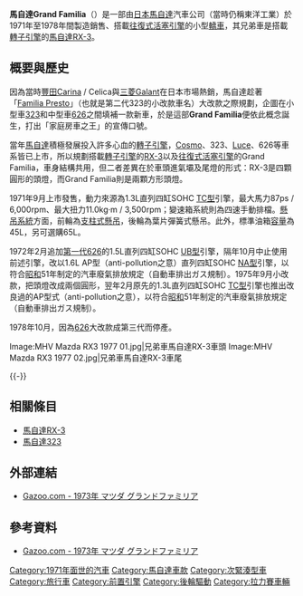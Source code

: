 {{Infobox Automobile
|name          = 馬自達Grand Familia
|aka           = 馬自達808（1.6L車型）、馬自達Mizer（美規1.3L車型）
|image         = [[File:Mazda_818_aus_Klagenfurt_1974.jpg|250px]]
|manufacturer  = [[馬自達|馬自達]]
|class         = 次緊湊型轎車
|production    = 1971年-1978年
|predecessor   = 
|successor     = 
|layout        = [[前置後驅|FR]]
|assembly      = 
|body_style    = 二/四門轎車、五門旅行車
|wheelbase     = 2,310mm
|length        = 4,065mm
|width         = 1,595mm
|height        = 1,375mm
|weight        = 870kg
|transmission  = 四速手動排檔
|fuel_capacity = 45L / 65L
|engine        = 1.3L直列四缸SOHC [[馬自達C族引擎#TC型|TC型]]引擎<br>1.5L直列四缸SOHC [[馬自達C族引擎#UB型|UB型]]引擎<br>1.6L直列四缸SOHC [[馬自達C族引擎#NA型|NA型]]引擎
|related       = [[馬自達RX-3|馬自達RX-3]]
|similar       =
|designer      =
}}

'''馬自達Grand Familia'''（{{lang-ja|マツダ・グランドファミリア}}）是一部由[[日本|日本]][[馬自達|馬自達]]汽車公司（當時仍稱東洋工業）於1971年至1978年間製造銷售、搭載[[往復式活塞引擎|往復式活塞引擎]]的小型[[轎車|轎車]]，其兄弟車是搭載[[馬自達轉子引擎|轉子引擎]]的[[馬自達RX-3|馬自達RX-3]]。

== 概要與歷史 ==
因為當時[[豐田汽車|豐田]]Carina / Celica與[[三菱汽車|三菱]]Galant在日本市場熱銷，馬自達趁著「[[馬自達323#馬自達R100|Familia Presto]]」（也就是第二代323的小改款車名）大改款之際規劃，企圖在小型車[[馬自達323|323]]和中型車[[馬自達626|626]]之間填補一款新車，於是這部'''Grand Familia'''便依此概念誕生，打出「家庭房車之王」的宣傳口號。

當年[[馬自達|馬自達]]積極發展投入許多心血的[[轉子引擎|轉子引擎]]，[[馬自達Cosmo|Cosmo]]、323、[[馬自達Luce|Luce]]、626等車系皆已上市，所以規劃搭載[[轉子引擎|轉子引擎]]的[[馬自達RX-3|RX-3]]以及[[往復式活塞引擎|往復式活塞引擎]]的Grand Familia，車身結構共用，但二者差異在於車頭進氣壩及尾燈的形式：RX-3是四顆圓形的頭燈，而Grand Familia則是兩顆方形頭燈。

1971年9月上市發售，動力來源為1.3L直列四缸SOHC [[馬自達C族引擎#TC型|TC型]]引擎，最大馬力87ps / 6,000rpm、最大扭力11.0kg·m / 3,500rpm；變速箱系統則為四速手動排檔。[[懸吊系統|懸吊系統]]方面，前輪為[[麥弗遜懸吊|支柱式懸吊]]，後輪為葉片彈簧式懸吊。此外，標準油箱[[容量|容量]]為45L，另可選購65L。

1972年2月追加[[馬自達626#第一代（SNA/S122A系　1970年-1974年）|第一代626]]的1.5L直列四缸SOHC [[馬自達C族引擎#UB型|UB型]]引擎，隔年10月中止使用前述引擎，改以1.6L AP型（anti-pollution之意）直列四缸SOHC [[馬自達C族引擎#NA型|NA型]]引擎，以符合[[昭和|昭和]]51年制定的汽車廢氣排放規定（{{ja}}自動車排出ガス規制）。1975年9月小改款，把頭燈改成兩個圓形，翌年2月原先的1.3L直列四缸SOHC [[馬自達C族引擎#TC型|TC型]]引擎也推出改良過的AP型式（anti-pollution之意），以符合[[昭和|昭和]]51年制定的汽車廢氣排放規定（{{ja}}自動車排出ガス規制）。

1978年10月，因為[[馬自達626|626]]大改款成第三代而停產。

<gallery>
Image:MHV Mazda RX3 1977 01.jpg|兄弟車馬自達RX-3車頭
Image:MHV Mazda RX3 1977 02.jpg|兄弟車馬自達RX-3車尾
</gallery>
{{-}}

==  相關條目 ==
* [[馬自達RX-3|馬自達RX-3]]
* [[馬自達323|馬自達323]]

== 外部連結 ==
* {{ja}}[https://web.archive.org/web/20050307231439/http://gazoo.com/meishakan/meisha/shousai.asp?R_ID=1353 Gazoo.com - 1973年 マツダ グランドファミリア]

== 參考資料 ==
* {{ja}}[https://web.archive.org/web/20050307231439/http://gazoo.com/meishakan/meisha/shousai.asp?R_ID=1353 Gazoo.com - 1973年 マツダ グランドファミリア]
{{Reflist}}

{{Mazda early}}

[[Category:1971年面世的汽車|Category:1971年面世的汽車]]
[[Category:馬自達車款|Category:馬自達車款]]
[[Category:次緊湊型車|Category:次緊湊型車]]
[[Category:旅行車|Category:旅行車]]
[[Category:前置引擎|Category:前置引擎]]
[[Category:後輪驅動|Category:後輪驅動]]
[[Category:拉力賽車輛|Category:拉力賽車輛]]